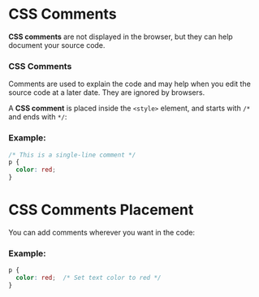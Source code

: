 # CSS Comments

**CSS comments** are not displayed in the browser, but they can help document your source code.

### CSS Comments

Comments are used to explain the code and may help when you edit the source code at a later date. They are ignored by browsers.

A **CSS comment** is placed inside the `<style>` element, and starts with `/*` and ends with `*/`:

### Example:

```css
/* This is a single-line comment */
p {
  color: red;
}
```

# CSS Comments Placement

You can add comments wherever you want in the code:

### Example:

```css
p {
  color: red;  /* Set text color to red */
}
